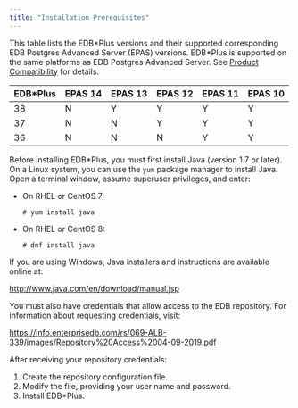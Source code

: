 ```yaml
---
title: "Installation Prerequisites"
---
```


<div id="installing_prereq" class="registered_link"></div>

This table lists the EDB*Plus versions and their supported corresponding EDB Postgres Advanced Server (EPAS) versions.  EDB\*Plus is supported on the same platforms as EDB Postgres Advanced Server. See [Product Compatibility](https://www.enterprisedb.com/platform-compatibility#epas) for details.

| EDB*Plus | EPAS 14 | EPAS 13 | EPAS 12 | EPAS 11 | EPAS 10 | 
| -------- | ------- | ------- | ------- | ------- | ------- | 
| 38       | N       | Y       | Y       | Y       | Y       | 
| 37       | N       | N       | Y       | Y       | Y       | 
| 36       | N       | N       | N       | Y       | Y       | 


Before installing EDB\*Plus, you must first install Java (version 1.7 or later). On a Linux system, you can use the `yum` package manager to install Java. Open a terminal window, assume superuser privileges, and enter:

-  On RHEL or CentOS 7:

   ```text
   # yum install java
   ```

-  On RHEL or CentOS 8:

   ```text
   # dnf install java
   ```

If you are using Windows, Java installers and instructions are available online at:

<http://www.java.com/en/download/manual.jsp>


You must also have credentials that allow access to the EDB repository. For information about requesting credentials, visit:

  <https://info.enterprisedb.com/rs/069-ALB-339/images/Repository%20Access%2004-09-2019.pdf>


After receiving your repository credentials:

1.  Create the repository configuration file.
2.  Modify the file, providing your user name and password.
3.  Install EDB\*Plus.






